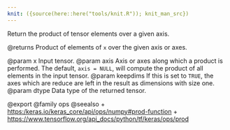 ```yaml
---
knit: ({source(here::here("tools/knit.R")); knit_man_src})
---
```

Return the product of tensor elements over a given axis.

@returns
    Product of elements of `x` over the given axis or axes.

@param x Input tensor.
@param axis Axis or axes along which a product is performed. The default,
    `axis = NULL`, will compute the product of all elements
    in the input tensor.
@param keepdims If this is set to `TRUE`, the axes which are reduce
    are left in the result as dimensions with size one.
@param dtype Data type of the returned tensor.

@export
@family ops
@seealso
+ <https:/keras.io/keras_core/api/ops/numpy#prod-function>
+ <https://www.tensorflow.org/api_docs/python/tf/keras/ops/prod>

